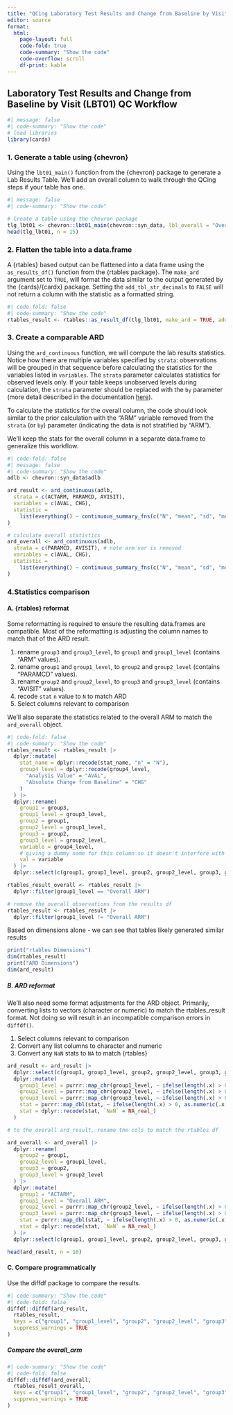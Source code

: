 ```yaml
---
title: "QCing Laboratory Test Results and Change from Baseline by Visit (LBT01)"
editor: source
format: 
  html:
    page-layout: full
    code-fold: true
    code-summary: "Show the code"
    code-overflow: scroll 
    df-print: kable
---
```


## Laboratory Test Results and Change from Baseline by Visit (LBT01) QC Workflow
```r
#| message: false
#| code-summary: "Show the code"
# load libraries
library(cards)
```

### 1. Generate a table using {chevron}

Using the `lbt01_main()` function from the {chevron} package to generate a Lab Results Table. We'll add an overall column to walk through the QCing steps if your table has one.

```r
#| message: false
#| code-summary: "Show the code"

# Create a table using the chevron package
tlg_lbt01 <- chevron::lbt01_main(chevron::syn_data, lbl_overall = "Overall ARM")
head(tlg_lbt01, n = 15)
```

### 2. Flatten the table into a data.frame

A {rtables} based output can be flattened into a data frame using the `as_results_df()` function from the {rtables package}. The `make_ard` argument set to `TRUE`, will format the data similar to the output generated by the {cards}/{cardx} package. 
Setting the `add_tbl_str_decimals` to `FALSE` will not return a column with the statistic as a formatted string.

```r
#| code-fold: false
#| code-summary: "Show the code"
rtables_result <- rtables::as_result_df(tlg_lbt01, make_ard = TRUE, add_tbl_str_decimals = FALSE)
```

### 3. Create a comparable ARD

Using the `ard_continuous` function, we will compute the lab results statistics. 
Notice how there are multiple variables specified by `strata`: observations will be grouped in that sequence before calculating the statistics for the variables listed in `variables`. 
The `strata` parameter calculates statistics for observed levels only. If your table keeps unobserved levels during calculation, the `strata` parameter should be replaced with the `by` parameter (more detail described in the documentation [here](https://insightsengineering.github.io/cards/latest-tag/reference/ard_continuous.html#arg-by-strata)).

To calculate the statistics for the overall column, the code should look similar to the prior calculation with the "ARM" variable removed from the `strata` (or `by`) parameter (indicating the data is not stratified by "ARM").

We'll keep the stats for the overall column in a separate data.frame to generalize this workflow.

```r
#| code-fold: false
#| message: false
#| code-summary: "Show the code"
adlb <- chevron::syn_data$adlb

ard_result <- ard_continuous(adlb,
  strata = c(ACTARM, PARAMCD, AVISIT),
  variables = c(AVAL, CHG),
  statistic =
    list(everything() ~ continuous_summary_fns(c("N", "mean", "sd", "median", "min", "max")))
)

# calculate overall statistics
ard_overall <- ard_continuous(adlb,
  strata = c(PARAMCD, AVISIT), # note arm var is removed
  variables = c(AVAL, CHG),
  statistic =
    list(everything() ~ continuous_summary_fns(c("N", "mean", "sd", "median", "min", "max")))
)
```

### 4.Statistics comparison

#### A. {rtables} reformat
Some reformatting is required to ensure the resulting data.frames are compatible. Most of the reformatting is adjusting the column names to match that of the ARD result.

  1.  rename `group3` and `group3_level`, to `group1` and `group1_level` (contains "ARM" values).
  2.  rename `group1` and `group1_level`, to `group2` and `group2_level` (contains "PARAMCD" values).
  3.  rename `group2` and `group2_level`, to  `group3` and `group3_level` (contains "AVISIT" values).
  4.  recode `stat` `n` value to `N` to match ARD
  5.  Select columns relevant to comparison

We'll also separate the statistics related to the overall ARM to match the `ard_overall` object.

```r
#| code-fold: false
#| code-summary: "Show the code"
rtables_result <- rtables_result |>
  dplyr::mutate(
    stat_name = dplyr::recode(stat_name, "n" = "N"),
    group4_level = dplyr::recode(group4_level,
      "Analysis Value" = "AVAL",
      "Absolute Change from Baseline" = "CHG"
    )
  ) |>
  dplyr::rename(
    group1 = group3,
    group1_level = group3_level,
    group2 = group1,
    group2_level = group1_level,
    group3 = group2,
    group3_level = group2_level,
    variable = group4_level,
    # giving a dummy name for this column so it doesn't interfere with the column renaming
    val = variable
  ) |>
  dplyr::select(c(group1, group1_level, group2, group2_level, group3, group3_level, variable, stat_name, stat))

rtables_result_overall <- rtables_result |>
  dplyr::filter(group1_level == "Overall ARM")

# remove the overall observations from the results df
rtables_result <- rtables_result |>
  dplyr::filter(group1_level != "Overall ARM")
```
Based on dimensions alone - we can see that tables likely generated similar results

```r
print("rtables Dimensions")
dim(rtables_result)
print("ARD Dimensions")
dim(ard_result)
```

##### B. ARD reformat
We'll also need some format adjustments for the ARD object. Primarily, converting lists to vectors (character or numeric) to match the rtables_result format. Not doing so will result in an incompatible comparison errors in `diffdf()`.

1.  Select columns relevant to comparison
2.  Convert any list columns to character and numeric
3.  Convert any `NaN` stats to `NA` to match {rtables}

```r
ard_result <- ard_result |>
  dplyr::select(c(group1, group1_level, group2, group2_level, group3, group3_level, variable, stat_name, stat)) |>
  dplyr::mutate(
    group1_level = purrr::map_chr(group1_level, ~ ifelse(length(.x) > 0, as.character(.x[[1]]), NA_real_)),
    group2_level = purrr::map_chr(group2_level, ~ ifelse(length(.x) > 0, as.character(.x[[1]]), NA_real_)),
    group3_level = purrr::map_chr(group3_level, ~ ifelse(length(.x) > 0, as.character(.x[[1]]), NA_real_)),
    stat = purrr::map_dbl(stat, ~ ifelse(length(.x) > 0, as.numeric(.x[[1]]), NA_real_)),
    stat = dplyr::recode(stat, `NaN` = NA_real_)
  )

# to the overall ard_result, rename the cols to match the rtables df

ard_overall <- ard_overall |>
  dplyr::rename(
    group2 = group1,
    group2_level = group1_level,
    group3 = group2,
    group3_level = group2_level
  ) |>
  dplyr::mutate(
    group1 = "ACTARM",
    group1_level = "Overall ARM",
    group2_level = purrr::map_chr(group2_level, ~ ifelse(length(.x) > 0, as.character(.x[[1]]), NA_real_)),
    group3_level = purrr::map_chr(group3_level, ~ ifelse(length(.x) > 0, as.character(.x[[1]]), NA_real_)),
    stat = purrr::map_dbl(stat, ~ ifelse(length(.x) > 0, as.numeric(.x[[1]]), NA)),
    stat = dplyr::recode(stat, `NaN` = NA_real_)
  ) |>
  dplyr::select(c(group1, group1_level, group2, group2_level, group3, group3_level, variable, stat_name, stat))

head(ard_result, n = 10)
```

#### C. Compare programmatically
Use the diffdf package to compare the results.

```r
#| code-summary: "Show the code"
#| code-fold: false
diffdf::diffdf(ard_result,
  rtables_result,
  keys = c("group1", "group1_level", "group2", "group2_level", "group3", "group3_level", "variable", "stat_name", "stat"),
  suppress_warnings = TRUE
)
```


##### Compare the overall_arm

```r
#| code-summary: "Show the code"
#| code-fold: false
diffdf::diffdf(ard_overall,
  rtables_result_overall,
  keys = c("group1", "group1_level", "group2", "group2_level", "group3", "group3_level", "variable", "stat_name", "stat"),
  suppress_warnings = TRUE
)
```
